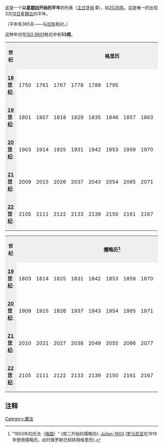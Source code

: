这是一个'''以[[星期四|星期四]]开始的平年'''的列表（[[主日字母|主日字母]] '''D'''），如[[2026年|2026年]]。这是唯一的出现3次[[13日星期五|13日星期五]]的平年。

（平年有365天——与[[闰年|闰年]]相对。）

<!-- New Format -->
{{Year3|4|0|3}}

这种年份在[[ISO_8601|ISO 8601]]格式中有'''53周'''。

{{日历列表}}
<!------------------------------------- Gregorian table -->
<table>
<tr style="background-color:#efefef;">
<th>世纪</th>
<th align=center colspan=11>格里历</th>
<tr>
<td style="background-color:#efefef;">'''[[18世纪|18世纪]]''':</td>
<td width="3%">1750</td>
<td width="3%">1761</td>
<td width="3%">1767</td>
<td width="3%">1778</td>
<td width="3%">1789</td>
<td width="3%">1795</td>
</tr>
<tr>
<td style="background-color:#efefef;">'''[[19世纪|19世纪]]''':</td>
<td width="3%">1801</td>
<td width="3%">1807</td>
<td width="3%">1818</td>
<td width="3%">1829</td>
<td width="3%">1835</td>
<td width="3%">1846</td>
<td width="3%">1857</td>
<td width="3%">1863</td>
<td width="3%">1874</td>
<td width="3%">1885</td>
<td width="3%">1891</td>
</tr>
<tr>
<td style="background-color:#efefef;">'''[[20世纪|20世纪]]''':</td>
<td width="3%">1903</td>
<td width="3%">1914</td>
<td width="3%">1925</td>
<td width="3%">1931</td>
<td width="3%">1942</td>
<td width="3%">1953</td>
<td width="3%">1959</td>
<td width="3%">1970</td>
<td width="3%">1981</td>
<td width="3%">1987</td>
<td width="3%">1998</td>
</tr>          
<tr>
<td style="background-color:#efefef;">'''[[21世纪|21世纪]]''':</td>
<td width="3%">2009</td>
<td width="3%">2015</td>
<td width="3%">2026</td>
<td width="3%">2037</td>
<td width="3%">2043</td>
<td width="3%">2054</td>
<td width="3%">2065</td>
<td width="3%">2071</td>
<td width="3%">2082</td>
<td width="3%">2093</td>
<td width="3%">2099</td>
</tr>
<tr>
<td style="background-color:#efefef;">'''[[22世纪|22世纪]]''':</td>
<td width="3%">2105</td>
<td width="3%">2111</td>
<td width="3%">2122</td>
<td width="3%">2133</td>
<td width="3%">2139</td>
<td width="3%">2150</td>
<td width="3%">2161</td>
<td width="3%">2167</td>
<td width="3%">2178</td>
<td width="3%">2189</td>
<td width="3%">2195</td>
</tr>
</table><!-- End Gregorian table -->
<!----------------------------------------- Julian table -->
<table>
<tr style="background-color:#efefef;">
<th>世纪</th>
<th align="center" colspan="11">儒略历<ref><!--
--> "1803年的历法（[[俄国|俄国]]）" (周二开始的儒略历): <!--
--> [http://www.timeanddate.com/calendar/index.html?year=1803&country=20 Julian-1803] {{Wayback|url=http://www.timeanddate.com/calendar/index.html?year=1803&country=20 |date=20160303175247 }}<!--
--> ([[罗马尼亚|罗马尼亚]]在1919年使用儒略历，此时俄罗斯已经转用格里历).</ref>
</th>
<tr>
<td style="background-color:#efefef;">'''[[19世纪|19世纪]]''':</td>
<td width="3%">1803</td>
<td width="3%">1814</td>
<td width="3%">1825</td>
<td width="3%">1831</td>
<td width="3%">1842</td>
<td width="3%">1853</td>
<td width="3%">1859</td>
<td width="3%">1870</td>
<td width="3%">1881</td>
<td width="3%">1887</td>
<td width="3%">1898</td>
</tr>
<tr>
<td style="background-color:#efefef;">'''[[20世纪|20世纪]]''':</td>
<td width="3%">1909</td>
<td width="3%">1915</td>
<td width="3%">1926</td>
<td width="3%">1937</td>
<td width="3%">1943</td>
<td width="3%">1954</td>
<td width="3%">1965</td>
<td width="3%">1971</td>
<td width="3%">1982</td>
<td width="3%">1993</td>
<td width="3%">1999</td>
</tr>          
<tr>
<td style="background-color:#efefef;">'''[[21世纪|21世纪]]''':</td>
<td width="3%">2010</td>
<td width="3%">2021</td>
<td width="3%">2027</td>
<td width="3%">2038</td>
<td width="3%">2049</td>
<td width="3%">2055</td>
<td width="3%">2066</td>
<td width="3%">2077</td>
<td width="3%">2083</td>
<td width="3%">2094</td>
<td width="3%">2100</td>
</tr>
<tr>
<td style="background-color:#efefef;">'''[[22世纪|22世纪]]''':</td>
<td width="3%">2105</td>
<td width="3%">2111</td>
<td width="3%">2122</td>
<td width="3%">2133</td>
<td width="3%">2139</td>
<td width="3%">2150</td>
<td width="3%">2161</td>
<td width="3%">2167</td>
<td width="3%">2178</td>
<td width="3%">2189</td>
<td width="3%">2195</td>
</tr>
</table><!-- End Julian table -->

==注释==
<references/>

[[Category:曆法|Category:曆法]]